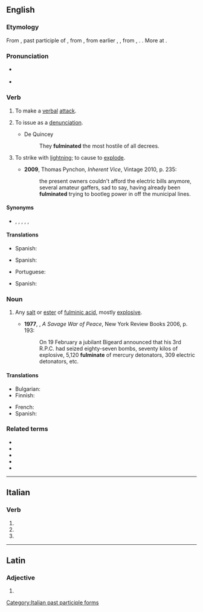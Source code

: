 {{also|Fulminate}}
==English==
{{wikipedia}}

===Etymology===
From {{etyl|la|en}} {{m|la|fulminātus}}, past participle of {{m|la|fulminō||lighten, hurl or strike with lightning}}, from {{m|la|fulmen||lightning which strikes and sets on fire, thunderbolt}}, from earlier {{m|la|*fulgmen}}, {{m|la|*fulgimen}}, from {{m|la|fulgō}}, {{m|la|fulgeō||flash, lighten}}. {{doublet|fulmine|lang=en}}. More at {{l|en|fulgent}}.

===Pronunciation===
* {{a|UK}} {{IPA|/ˈfʌlmɪneɪt/|lang=en}}
* {{audio|en-us-fulminate.ogg|Audio (US)|lang=en}}
{{rfap|UK|UK|lang=en}}

===Verb===
{{en-verb|fulminat}}

# {{lb|en|intransitive|figuratively}} To make a [[verbal]] [[attack]].
# {{lb|en|transitive|figuratively}} To issue as a [[denunciation]].
#* De Quincey
#*: They '''fulminated''' the most hostile of all decrees.
# {{lb|en|now|_|rare}} To strike with [[lightning]]; to cause to [[explode]].
#* '''2009''', Thomas Pynchon, ''Inherent Vice'', Vintage 2010, p. 235:
#*: the present owners couldn't afford the electric bills anymore, several amateur gaffers, sad to say, having already been '''fulminated''' trying to bootleg power in off the municipal lines.

====Synonyms====
* {{sense|verbal attack}} {{l|en|berate}}, {{l|en|condemn}}, {{l|en|criticize}}, {{l|en|denounce}}, {{l|en|denunciate}}, {{l|en|vilify}}

====Translations====
{{trans-top|To make a verbal attack}}
* Spanish: {{t+|es|fulminar}}
{{trans-mid}}
{{trans-bottom}}

{{trans-top|To issue as a denunciation}}
* Spanish: {{t+|es|fulminar}}
{{trans-mid}}
{{trans-bottom}}

{{trans-top|To strike with lightning}}
* Portuguese: {{t+|pt|fulminar}}
{{trans-mid}}
* Spanish: {{t+|es|fulminar}}
{{trans-bottom}}

{{trans-top|To cause to explode}}
{{trans-mid}}
{{trans-bottom}}

===Noun===
{{en-noun}}

# {{lb|en|chemistry}} Any [[salt]] or [[ester]] of [[fulminic acid]], mostly [[explosive]].
#* '''1977''', {{w|Alistair Horne}}, ''A Savage War of Peace'', New York Review Books 2006, p. 193:
#*: On 19 February a jubilant Bigeard announced that his 3rd R.P.C. had seized eighty-seven bombs, seventy kilos of explosive, 5,120 '''fulminate''' of mercury detonators, 309 electric detonators, etc.

====Translations====
{{trans-top|Any [[salt]] or [[ester]] of [[fulminic acid]]}}
* Bulgarian: {{t|bg|фулминат|m}}
* Finnish: {{t|fi|fulminaatti}}
{{trans-mid}}
* French: {{t+|fr|fulminate|m}}
* Spanish: {{t|es|fulminato|m}}
{{trans-bottom}}

===Related terms===
* {{l|en|fulmination}}
* {{l|en|fulminator}}
* {{l|en|fulminatory}}
* {{l|en|fulminic}}
* {{l|en|mercury fulminate}}

----

==Italian==

===Verb===
{{head|it|verb form}}

# {{inflection of|fulminare||2|p|pres|indc|lang=it}}
# {{inflection of|fulminare||2|p|impr|lang=it}}
# {{feminine plural of|fulminato|lang=it}}

[[Category:Italian past participle forms]]

----

==Latin==

===Adjective===
{{la-adj-form|fulmināte}}

# {{inflection of|fulminātus||voc|m|s|lang=la}}